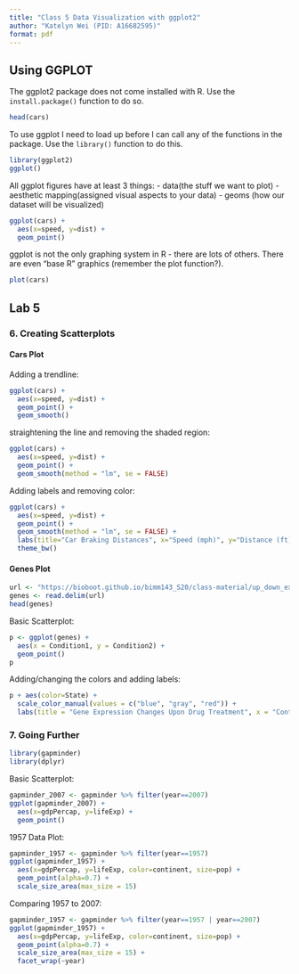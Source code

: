 ```yaml
---
title: "Class 5 Data Visualization with ggplot2"
author: "Katelyn Wei (PID: A16682595)"
format: pdf
---
```


## Using GGPLOT

The ggplot2 package does not come installed with R. Use the `install.package()` function to do so.

```r
head(cars)
```

To use ggplot I need to load up before I can call any of the functions in the package. Use the `library()` function to do this. 

```r
library(ggplot2)
ggplot()
```

All ggplot figures have at least 3 things: 
- data(the stuff we want to plot)
- aesthetic mapping(assigned visual aspects to your data)
- geoms (how our dataset will be visualized)

```r
ggplot(cars) + 
  aes(x=speed, y=dist) +
  geom_point()
```

ggplot is not the only graphing system in R - there are lots of others. There are even "base R" graphics (remember the plot function?).

```r
plot(cars)
```

## Lab 5

### 6. Creating Scatterplots

#### Cars Plot

Adding a trendline: 

```r
ggplot(cars) +
  aes(x=speed, y=dist) +
  geom_point() +
  geom_smooth()
```

straightening the line and removing the shaded region:

```r
ggplot(cars) +
  aes(x=speed, y=dist) +
  geom_point() +
  geom_smooth(method = "lm", se = FALSE)
```

Adding labels and removing color:

```r
ggplot(cars) +
  aes(x=speed, y=dist) +
  geom_point() +
  geom_smooth(method = "lm", se = FALSE) +
  labs(title="Car Braking Distances", x="Speed (mph)", y="Distance (ft)", caption="Dataset: 'cars'") +
  theme_bw()
```

#### Genes Plot

```r
url <- "https://bioboot.github.io/bimm143_S20/class-material/up_down_expression.txt"
genes <- read.delim(url)
head(genes)
```

Basic Scatterplot: 
```r
p <- ggplot(genes) +
  aes(x = Condition1, y = Condition2) +
  geom_point()
p
```

Adding/changing the colors and adding labels:

```r
p + aes(color=State) +
  scale_color_manual(values = c("blue", "gray", "red")) + 
  labs(title = "Gene Expression Changes Upon Drug Treatment", x = "Control (no drug)", y = "Drug Treatment")
```

### 7. Going Further

```r
library(gapminder)
library(dplyr)
```

Basic Scatterplot:

```r
gapminder_2007 <- gapminder %>% filter(year==2007)
ggplot(gapminder_2007) +
  aes(x=gdpPercap, y=lifeExp) +
  geom_point()
```

1957 Data Plot:

```r
gapminder_1957 <- gapminder %>% filter(year==1957)
ggplot(gapminder_1957) +
  aes(x=gdpPercap, y=lifeExp, color=continent, size=pop) +
  geom_point(alpha=0.7) +
  scale_size_area(max_size = 15)
```

Comparing 1957 to 2007:

```r
gapminder_1957 <- gapminder %>% filter(year==1957 | year==2007)
ggplot(gapminder_1957) +
  aes(x=gdpPercap, y=lifeExp, color=continent, size=pop) +
  geom_point(alpha=0.7) +
  scale_size_area(max_size = 15) +
  facet_wrap(~year)
```

